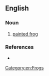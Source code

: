 ==English==

===Noun===
{{en-noun|head=[[disc]]-[[tongued]] [[frog]]}}

# [[painted frog]]

===References===
* {{pedia}}

[[Category:en:Frogs]]